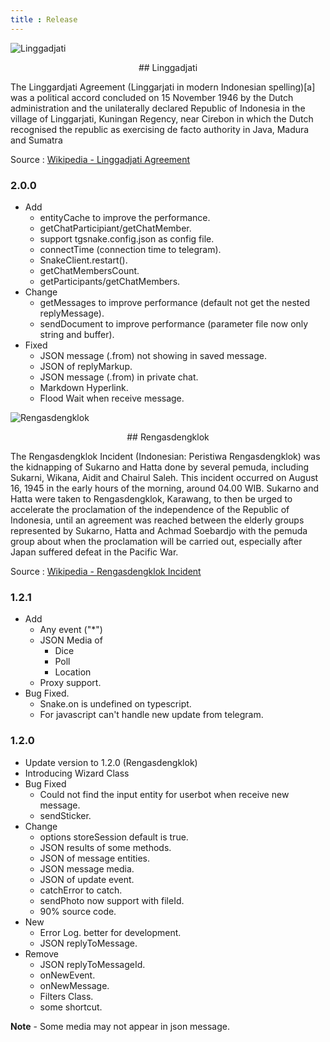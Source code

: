 ```yaml
--- 
title : Release 
---
```

![Linggadjati](./images/20211019_194542.jpg)

<center>
## Linggadjati
</center>

The Linggardjati Agreement (Linggarjati in modern Indonesian spelling)[a] was a political accord concluded on 15 November 1946 by the Dutch administration and the unilaterally declared Republic of Indonesia in the village of Linggarjati, Kuningan Regency, near Cirebon in which the Dutch recognised the republic as exercising de facto authority in Java, Madura and Sumatra

Source : [Wikipedia - Linggadjati Agreement](https://en.m.wikipedia.org/wiki/Linggadjati_Agreement)

### 2.0.0 
- Add 
  - entityCache to improve the performance.
  - getChatParticipiant/getChatMember. 
  - support tgsnake.config.json as config file.
  - connectTime (connection time to telegram). 
  - SnakeClient.restart(). 
  - getChatMembersCount.
  - getParticipants/getChatMembers.
- Change
  - getMessages to improve performance (default not get the nested replyMessage).
  - sendDocument to improve performance (parameter file now only string and buffer).
- Fixed 
  - JSON message (.from) not showing in saved message.
  - JSON of replyMarkup.
  - JSON message (.from) in private chat.
  - Markdown Hyperlink.
  - Flood Wait when receive message.

![Rengasdengklok](./images/20210829_181033.jpg) 

<center>
## Rengasdengklok
</center>

The Rengasdengklok Incident (Indonesian: Peristiwa Rengasdengklok) was the kidnapping of Sukarno and Hatta done by several pemuda, including Sukarni, Wikana, Aidit and Chairul Saleh. This incident occurred on August 16, 1945 in the early hours of the morning, around 04.00 WIB. Sukarno and Hatta were taken to Rengasdengklok, Karawang, to then be urged to accelerate the proclamation of the independence of the Republic of Indonesia, until an agreement was reached between the elderly groups represented by Sukarno, Hatta and Achmad Soebardjo with the pemuda group about when the proclamation will be carried out, especially after Japan suffered defeat in the Pacific War.

Source : [Wikipedia - Rengasdengklok Incident](https://en.m.wikipedia.org/wiki/Rengasdengklok_Incidenthttps://en.m.wikipedia.org/wiki/Rengasdengklok_Incident)

### 1.2.1 
- Add
   - Any event ("*") 
   - JSON Media of 
     - Dice 
     - Poll 
     - Location 
   - Proxy support.
 - Bug Fixed.
   - Snake.on is undefined on typescript. 
   - For javascript can't handle new update from telegram.
### 1.2.0 
- Update version to 1.2.0 (Rengasdengklok)
- Introducing Wizard Class
- Bug Fixed 
    - Could not find the input entity for userbot when receive new message. 
    - sendSticker.  
- Change 
    - options storeSession default is true. 
    - JSON results of some methods.
    - JSON of message entities.
    - JSON message media. 
    - JSON of update event.
    - catchError to catch.
    - sendPhoto now support with fileId.
    - 90% source code.
- New 
    - Error Log. better for development. 
    - JSON replyToMessage.
- Remove 
    - JSON replyToMessageId. 
    - onNewEvent.
    - onNewMessage.
    - Filters Class.
    - some shortcut. 
  
**Note**
    - Some media may not appear in json message.

